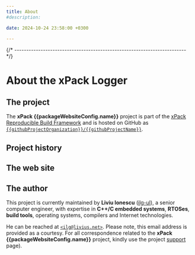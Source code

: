 ```yaml
---
title: About
#description:

date: 2024-10-24 23:58:00 +0300

---
```



{/* ------------------------------------------------------------------------ */}

# About the xPack Logger

## The project

The **xPack {{packageWebsiteConfig.name}}** project is part of the
[xPack Reproducible Build Framework](https://xpack.github.io)
and is hosted on GitHub as
[`{{githubProjectOrganization}}/{{githubProjectName}}`](https://github.com/{{githubProjectOrganization}}/{{githubProjectName}}/).

## Project history

<History/>

## The web site

<Website/>

## The author

This project is currently maintained by **Liviu Ionescu**
([ilg-ul](https://github.com/ilg-ul)),
a senior computer engineer, with expertise in **C++/C embedded systems**,
**RTOSes**, **build tools**, operating systems, compilers
and Internet technologies.

He can be reached at [`<ilg@livius.net>`](mailto:ilg@livius.net).
Please note, this email address is provided as a courtesy.
For all correspondence related to
the **xPack {{packageWebsiteConfig.name}}**
project, kindly use the project [support](/docs/support/) page).
